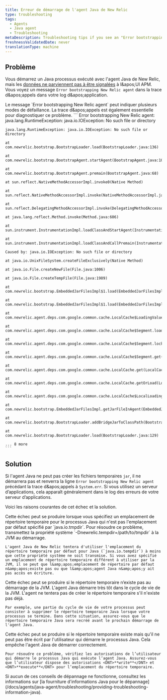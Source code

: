 ```yaml
---
title: Erreur de démarrage de l'agent Java de New Relic
type: troubleshooting
tags:
  - Agents
  - Java agent
  - Troubleshooting
metaDescription: Troubleshooting tips if you see an "Error bootstrapping New Relic agent" message with your Java app.
freshnessValidatedDate: never
translationType: machine
---
```


## Problème

Vous démarrez un Java processus exécuté avec l'agent Java de New Relic, mais les [données ne parviennent pas à être signalées](/docs/agents/java-agent/troubleshooting/no-data-appears-java) à l&amp;apos;UI APM. Vous voyez un message `Error bootstrapping New Relic agent` dans la trace d&amp;apos;appels dans votre log d&amp;apos;application.

<Callout variant="important">
  Le message `Error bootstrapping New Relic agent` peut indiquer plusieurs modes de défaillance. La trace d&amp;apos;appels est également essentielle pour diagnostiquer ce problème.
</Callout>

<CollapserGroup>
  <Collapser id="stack-trace-example" title="Exemple trace d'appels lors du démarrage de l'agent Java">
    ```
    Error bootstrapping New Relic agent: java.lang.RuntimeException: java.io.IOException: No such file or directory

    java.lang.RuntimeException: java.io.IOException: No such file or directory

    at com.newrelic.bootstrap.BootstrapLoader.load(BootstrapLoader.java:136)

    at com.newrelic.bootstrap.BootstrapAgent.startAgent(BootstrapAgent.java:100)

    at com.newrelic.bootstrap.BootstrapAgent.premain(BootstrapAgent.java:68)

    at sun.reflect.NativeMethodAccessorImpl.invoke0(Native Method)

    at sun.reflect.NativeMethodAccessorImpl.invoke(NativeMethodAccessorImpl.java:57)

    at sun.reflect.DelegatingMethodAccessorImpl.invoke(DelegatingMethodAccessorImpl.java:43)

    at java.lang.reflect.Method.invoke(Method.java:606)

    at sun.instrument.InstrumentationImpl.loadClassAndStartAgent(InstrumentationImpl.java:382)

    at sun.instrument.InstrumentationImpl.loadClassAndCallPremain(InstrumentationImpl.java:397)

    Caused by: java.io.IOException: No such file or directory

    at java.io.UnixFileSystem.createFileExclusively(Native Method)

    at java.io.File.createNewFile(File.java:1006)

    at java.io.File.createTempFile(File.java:1989)

    at com.newrelic.bootstrap.EmbeddedJarFilesImpl$1.load(EmbeddedJarFilesImpl.java:36)

    at com.newrelic.bootstrap.EmbeddedJarFilesImpl$1.load(EmbeddedJarFilesImpl.java:26)

    at com.newrelic.agent.deps.com.google.common.cache.LocalCache$LoadingValueReference.loadFuture(LocalCache.java:3542)

    at com.newrelic.agent.deps.com.google.common.cache.LocalCache$Segment.loadSync(LocalCache.java:2323)

    at com.newrelic.agent.deps.com.google.common.cache.LocalCache$Segment.lockedGetOrLoad(LocalCache.java:2286)

    at com.newrelic.agent.deps.com.google.common.cache.LocalCache$Segment.get(LocalCache.java:2201)

    at com.newrelic.agent.deps.com.google.common.cache.LocalCache.get(LocalCache.java:3953)

    at com.newrelic.agent.deps.com.google.common.cache.LocalCache.getOrLoad(LocalCache.java:3957)

    at com.newrelic.agent.deps.com.google.common.cache.LocalCache$LocalLoadingCache.get(LocalCache.java:4875)

    at com.newrelic.bootstrap.EmbeddedJarFilesImpl.getJarFileInAgent(EmbeddedJarFilesImpl.java:66)

    at com.newrelic.bootstrap.BootstrapLoader.addBridgeJarToClassPath(BootstrapLoader.java:73)

    at com.newrelic.bootstrap.BootstrapLoader.load(BootstrapLoader.java:129)

    ... 8 more
    ```
  </Collapser>
</CollapserGroup>

## Solution

Si l'agent Java ne peut pas créer les fichiers temporaires `jar`, il ne démarrera pas et renverra la ligne `Error bootstrapping New Relic agent` précédant la trace d&amp;apos;appels à `System.err`. Si vous utilisez un serveur d’applications, cela apparaît généralement dans le log des erreurs de votre serveur d’applications.

Voici les raisons courantes de cet échec et la solution.

<CollapserGroup>
  <Collapser id="temp-not-default" title="Le répertoire temporaire est différent de la propriété système java.io.tempdir">
    Cette échec peut se produire lorsque vous spécifiez un emplacement de répertoire temporaire pour le processus Java qui n'est pas l'emplacement par défaut spécifié par `java.io.tmpdir`. Pour résoudre ce problème, transmettez la propriété système `-Dnewrelic.tempdir=/path/to/tmpdir` à la JVM au démarrage.

    L'agent Java de New Relic tentera d'utiliser l'emplacement du répertoire temporaire par défaut pour Java (`java.io.tempdir`) à moins que cette propriété système ne soit transmise. Si vous avez spécifié un emplacement de répertoire temporaire différent à utiliser par la JVM, il se peut que l&amp;apos;emplacement de répertoire par défaut n&amp;apos;existe pas ou que l&amp;apos;agent Java n&amp;apos;y ait pas accès en écriture.
  </Collapser>

  <Collapser id="temp-nonexistent" title="Le répertoire temporaire n'existe pas au démarrage de la JVM">
    Cette échec peut se produire si le répertoire temporaire n’existe pas au démarrage de la JVM. L'agent Java démarre très tôt dans le cycle de vie de la JVM. L'agent ne tentera pas de créer le répertoire temporaire s'il n'existe pas déjà.

    Par exemple, une partie du cycle de vie de votre processus peut consister à supprimer le répertoire temporaire Java lorsque votre processus se termine. Dans cette situation, assurez-vous que le répertoire temporaire Java sera recréé avant le prochain démarrage de l'agent Java.
  </Collapser>

  <Collapser id="temp-not-write" title="L'utilisateur ne peut pas écrire dans le répertoire temporaire existant">
    Cette échec peut se produire si le répertoire temporaire existe mais qu'il ne peut pas être écrit par l'utilisateur qui démarre le processus Java. Cela empêche l'agent Java de démarrer correctement.

    Pour résoudre ce problème, vérifiez les autorisations de l’utilisateur qui démarre le processus Java qui exécute l’agent Java. Assurez-vous que l’utilisateur dispose des autorisations <DNT>**write**</DNT> et <DNT>**execute**</DNT> pour l’emplacement du répertoire temporaire.
  </Collapser>

  <Collapser id="other" title="Autres conseils de dépannage">
    Si aucun de ces conseils de dépannage ne fonctionne, consultez les informations sur [la fourniture d'informations Java pour le dépannage](/docs/agents/java-agent/troubleshooting/providing-troubleshooting-information-java).
  </Collapser>
</CollapserGroup>